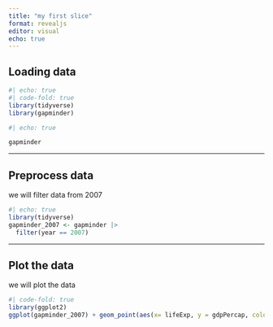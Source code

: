 ---
title: "my first slice"
format: revealjs
editor: visual
echo: true
---

## Loading data



```{r}
#| echo: true
#| code-fold: true
library(tidyverse)
library(gapminder)
```


```{r}
#| echo: true

gapminder
```

---

## Preprocess data

we will filter data from 2007
```{r}
#| echo: true
library(tidyverse)
gapminder_2007 <- gapminder |> 
  filter(year == 2007)
```

---
## Plot the data

we will plot the data
```{r}
#| code-fold: true
library(ggplot2)
ggplot(gapminder_2007) + geom_point(aes(x= lifeExp, y = gdpPercap, color = continent))
```





